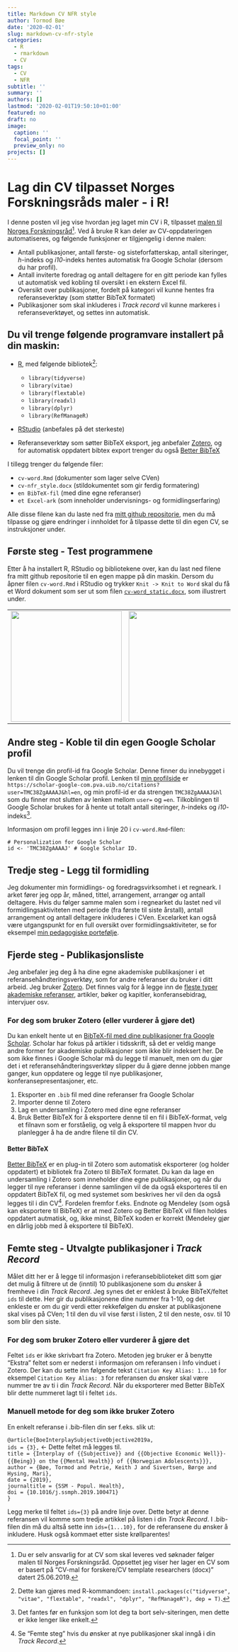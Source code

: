 ```yaml
---
title: Markdown CV NFR style
author: Tormod Bøe
date: '2020-02-01'
slug: markdown-cv-nfr-style
categories:
  - R
  - rmarkdown
  - CV
tags:
  - CV
  - NFR
subtitle: ''
summary: ''
authors: []
lastmod: '2020-02-01T19:50:10+01:00'
featured: no
draft: no
image:
  caption: ''
  focal_point: ''
  preview_only: no
projects: []
---
```


# Lag din CV tilpasset Norges Forskningsråds maler - i R!

I denne posten vil jeg vise hvordan jeg laget min CV i R, tilpasset [malen til Norges Forskningsråd](https://www.forskningsradet.no/siteassets/utlysninger/vedlegg-utlysninger/cv-template-researchers.docx)[^1]. Ved å bruke R kan deler av CV-oppdateringen automatiseres, og følgende funksjoner er tilgjengelig i denne malen:

[^1]: Du er selv ansvarlig for at CV som skal leveres ved søknader følger malen til Norges Forskningsråd. Oppsettet jeg viser her lager en CV som er basert på "CV-mal for forskere/CV template researchers (docx)" datert 25.06.2019.

- Antall publikasjoner, antall første- og sisteforfatterskap, antall siteringer, _h_-indeks og _i10_-indeks hentes automatisk fra Google Scholar (dersom du har profil).
- Antall inviterte foredrag og antall deltagere for en gitt periode kan fylles ut automatisk ved kobling til oversikt i en ekstern Excel fil.
- Oversikt over publikasjoner, fordelt på kategori vil kunne hentes fra referanseverktøy (som støtter BibTeX formatet)
- Publikasjoner som skal inkluderes i _Track record_ vil kunne markeres i referanseverktøyet, og settes inn automatisk.

## Du vil trenge følgende programvare installert på din maskin:

- [R](https://www.r-project.org/), med følgende bibliotek[^3]:

  - `library(tidyverse)`
  - `library(vitae)`
  - `library(flextable)`
  - `library(readxl)`
  - `library(dplyr)`
  - `library(RefManageR)`   
  
[^3]:Dette kan gjøres med R-kommandoen: `install.packages(c("tidyverse", "vitae", "flextable", "readxl", "dplyr", "RefManageR"), dep = T)`. 

- [RStudio](https://rstudio.com/) (anbefales på det sterkeste)

- Referanseverktøy som søtter BibTeX eksport, jeg anbefaler [Zotero](https://www.zotero.org/), og for automatisk oppdatert bibtex export trenger du også [Better BibTeX](https://retorque.re/zotero-better-bibtex/installation/)

I tillegg trenger du følgende filer:

- `cv-word.Rmd` (dokumenter som lager selve CVen)
- `cv-nfr_style.docx` (stildokumentet som gir ferdig formatering)
- `en BibTeX-fil` (med dine egne referanser)
- `et Excel-ark` (som inneholder undervisnings- og formidlingserfaring)

Alle disse filene kan du laste ned fra [mitt github repositorie](https://github.com/tormodb/academic_blog/tree/master/static/cv_nfr), men du må tilpasse og gjøre endringer i innholdet for å tilpasse dette til din egen CV, se instruksjoner under. 

## Første steg - Test programmene

Etter å ha installert R, RStudio og bibliotekene over, kan du last ned filene fra mitt github repositorie til en egen mappe på din maskin. Dersom du åpner filen `cv-word.Rmd` i RStudio og trykker `Knit -> Knit to Word` skal du få et Word dokument som ser ut som filen [`cv-word_static.docx`](https://github.com/tormodb/academic_blog/tree/master/static/cv_nfr/cv-word_static.docx), som illustrert under. 

|   |   |  |
|:--:|:--:|:--:|
|  <img src="/post/2020-02-01-markdown-cv-nfr-style_files/cv_img.png" width="250" /> |  <img src="/post/2020-02-01-markdown-cv-nfr-style_files/cv_img2.png" width="250" /> |  <img src="/post/2020-02-01-markdown-cv-nfr-style_files/cv_img3.png" width="250" /> |

## Andre steg - Koble til din egen Google Scholar profil 

Du vil trenge din profil-id fra Google Scholar. Denne finner du innebygget i  lenken til din Google Scholar profil. Lenken til [min profilside](https://scholar-google-com.pva.uib.no/citations?user=TMC38ZgAAAAJ&hl=en) er `https://scholar-google-com.pva.uib.no/citations?user=TMC38ZgAAAAJ&hl=en`, og min profil-id er da strengen  `TMC38ZgAAAAJ&hl` som du finner mot slutten av lenken mellom `user=` og `=en`. Tilkoblingen til Google Scholar brukes for å hente ut totalt antall siteringer, _h_-indeks og _i10_-indeks[^2].

Informasjon om profil legges inn i linje 20 i `cv-word.Rmd`-filen:

```
# Personalization for Google Scholar
id <- 'TMC38ZgAAAAJ' # Google Scholar ID.
```

[^2]: Det fantes før en funksjon som lot deg ta bort selv-siteringen, men dette er ikke lenger like enkelt. 

## Tredje steg - Legg til formidling

Jeg dokumenter min formidlings- og foredragsvirksomhet i et regneark. I arket fører jeg opp år, måned, tittel, arrangement, arrangør og antall deltagere. Hvis du følger samme malen som i regnearket du lastet ned vil formidlingsaktiviteten med periode (fra første til siste årstall), antall arrangement og antall deltagere inkluderes i CVen. Excelarket kan også være utgangspunkt for en full oversikt over formidlingsaktiviteter, se for eksempel [min pedagogiske portefølje](https://tormodteaching.netlify.com/vedlegg.html#appendd).

## Fjerde steg - Publikasjonsliste

Jeg anbefaler jeg deg å ha dine egne akademiske publikasjoner i et referansehåndteringsverktøy, som for andre referanser du bruker i ditt arbeid. Jeg bruker [Zotero](https://www.zotero.org/). Det finnes valg for å legge inn de [fleste typer akademiske referanser](https://www.zotero.org/support/kb/item_types_and_fields), artikler, bøker og kapitler, konferansebidrag, intervjuer osv.  

### For deg som bruker Zotero (eller vurderer å gjøre det)

Du kan enkelt hente ut en [BibTeX-fil med dine publikasjoner fra Google Scholar](https://www.ndsu.edu/fileadmin/digitalmeasures/DM_Training_Materials/BibTex_Exports_from_Google_Scholar.pdf). Scholar har fokus på artikler i tidsskrift, så det er veldig mange andre former for akademiske publikasjoner som ikke blir indeksert her. De som ikke finnes i Google Scholar må du legge til manuelt, men om du gjør det i et referansehåndteringsverktøy slipper du å gjøre denne jobben mange ganger, kun oppdatere og legge til nye publikasjoner, konferansepresentasjoner, etc. 

1. Eksporter en `.bib` fil med dine referanser fra Google Scholar
2. Importer denne til Zotero
3. Lag en undersamling i Zotero med dine egne referanser
4. Bruk Better BibTeX for å eksportere denne til en fil i BibTeX-format, velg et filnavn som er forståelig, og velg å eksportere til mappen hvor du planlegger å ha de andre filene til din CV.  

#### Better BibTeX

[Better BibTeX](https://retorque.re/zotero-better-bibtex/installation/) er en plug-in til Zotero som automatisk eksporterer (og holder oppdatert) et bibliotek fra Zotero til BibTeX formatet. Du kan da lage en undersamling i Zotero som inneholder dine egne publikasjoner, og når du legger til nye referanser i denne samlingen vil de da også eksporteres til en oppdatert BibTeX fil, og med systemet som beskrives her vil den da også legges til i din CV[^4]. Fordelen fremfor f.eks. Endnote og Mendeley (som også kan eksportere til BibTeX) er at med Zotero og Better BibTeX vil filen holdes oppdatert autmatisk, og, ikke minst, BibTeX koden er korrekt (Mendeley gjør en dårlig jobb med å eksportere til BibTeX). 

[^4]: Se "Femte steg" hvis du ønsker at nye publikasjoner skal inngå i din _Track Record_.

## Femte steg - Utvalgte publikasjoner i _Track Record_

Målet ditt her er å legge til informasjon i referansebiblioteket ditt som gjør det mulig å filtrere ut de (inntil) 10 publikasjonene som du ønsker å fremheve i din _Track Record_. Jeg synes det er enklest å bruke BibTeX/feltet `ids` til dette. Her gir du publikasjonene dine nummer fra 1-10, og det enkleste er om du gir verdi etter rekkefølgen du ønsker at publikasjonene skal vises på CVen; 1 til den du vil vise først i listen, 2 til den neste, osv. til 10 som blir den siste.

### For deg som bruker Zotero eller vurderer å gjøre det

Feltet `ids` er ikke skrivbart fra Zotero. Metoden jeg bruker er å benytte "Ekstra" feltet som er nederst i informasjon om referansen i Info vinduet i Zotero. Der kan du sette inn følgende tekst `Citation Key Alias: 1...10` for eksempel `Citation Key Alias: 3` for referansen du ønsker skal være nummer tre av ti i din _Track Record_. Når du eksporterer med Better BibTeX blir dette nummeret lagt til i feltet `ids`. 

### Manuell metode for deg som ikke bruker Zotero

En enkelt referanse i .bib-filen din ser f.eks. slik ut:

`@article{BoeInterplaySubjectiveObjective2019a,`  
`ids = {3},`  <- Dette feltet må legges til.  
`title = {Interplay of {{Subjective}} and {{Objective Economic Well}}-{{Being}} on the`   `{{Mental Health}} of {{Norwegian Adolescents}}},`  
`author = {Bøe, Tormod and Petrie, Keith J and Sivertsen, Børge and Hysing, Mari},`  
`date = {2019},`  
`journaltitle = {SSM - Popul. Health},`  
`doi = {10.1016/j.ssmph.2019.100471}`  
`}`  
 
Legg merke til feltet `ids={3}` på andre linje over. Dette betyr at denne referansen vil komme som tredje artikkel på listen i din _Track Record_. I .bib-filen din må du altså sette inn `ids={1...10},` for de referansene du ønsker å inkludere. Husk også kommaet etter siste krøllparentes! 

